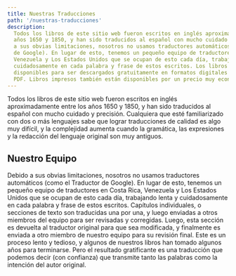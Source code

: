 ```yaml
---
title: Nuestras Traducciones
path: '/nuestras-traducciones'
description:
  Todos los libros de este sitio web fueron escritos en inglés aproximadamente entre los
  años 1650 y 1850, y han sido traducidos al español con mucho cuidado y precisión. Debido
  a sus obvias limitaciones, nosotros no usamos traductores automáticos (como el Traductor
  de Google). En lugar de esto, tenemos un pequeño equipo de traductores en Costa Rica,
  Venezuela y Los Estados Unidos que se ocupan de esto cada día, trabajando lenta y
  cuidadosamente en cada palabra y frase de estos escritos. Los libros completos están
  disponibles para ser descargados gratuitamente en formatos digitales como EPUB, MOBI,
  PDF. Libros impresos también están disponibles por un precio muy económico.
---
```


Todos los libros de este sitio web fueron escritos en inglés aproximadamente entre los
años 1650 y 1850, y han sido traducidos al español con mucho cuidado y precisión.
Cualquiera que esté familiarizado con dos o más lenguajes sabe que lograr traducciones de
calidad es algo muy difícil, y la complejidad aumenta cuando la gramática, las expresiones
y la redacción del lenguaje original son muy antiguos.

## Nuestro Equipo

Debido a sus obvias limitaciones, nosotros no usamos traductores automáticos (como el
Traductor de Google). En lugar de esto, tenemos un pequeño equipo de traductores en Costa
Rica, Venezuela y Los Estados Unidos que se ocupan de esto cada día, trabajando lenta y
cuidadosamente en cada palabra y frase de estos escritos. Capítulos individuales, o
secciones de texto son traducidas una por una, y luego enviadas a otros miembros del
equipo para ser revisadas y corregidas. Luego, esta sección es devuelta al traductor
original para que sea modificada, y finalmente es enviada a otro miembro de nuestro equipo
para su revisión final. Este es un proceso lento y tedioso, y algunos de nuestros libros
han tomado algunos años para terminarse. Pero el resultado gratificante es una traducción
que podemos decir (con confianza) que transmite tanto las palabras como la intención del
autor original.
